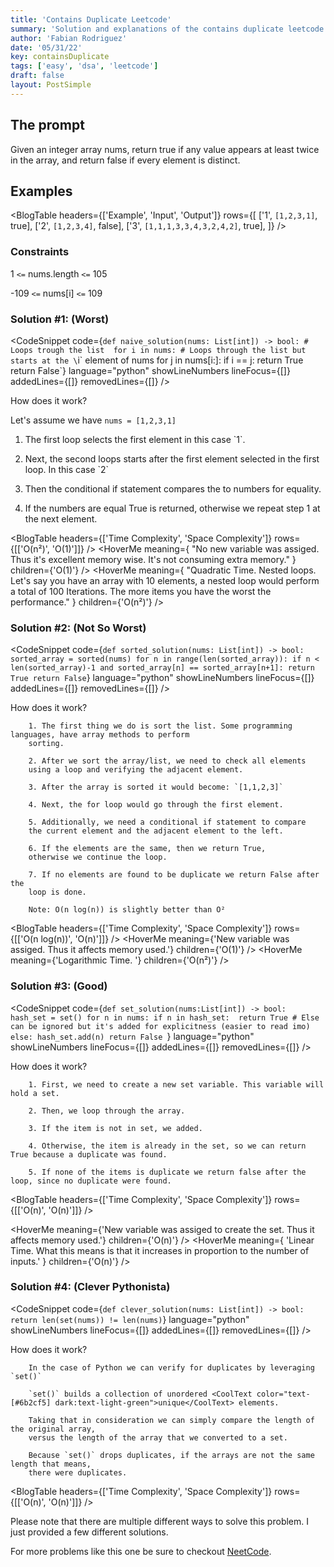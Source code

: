 ```yaml
---
title: 'Contains Duplicate Leetcode'
summary: 'Solution and explanations of the contains duplicate leetcode problem.'
author: 'Fabian Rodriguez'
date: '05/31/22'
key: containsDuplicate
tags: ['easy', 'dsa', 'leetcode']
draft: false
layout: PostSimple
---
```


<!-- title: Sample .md file
date: '2016-03-08'
tags: ['markdown', 'code', 'features']
draft: false
summary: Example of a markdown file with code blocks and syntax highlighting
--- -->

## The prompt

Given an integer array nums, return true if any value appears at least twice in the array,
and return false if every element is distinct.

## Examples

<BlogTable
  headers={['Example', 'Input', 'Output']}
  rows={[
    ['1', `[1,2,3,1]`, <span className="mark">true</span>],
    ['2', `[1,2,3,4]`, <span className="mark">false</span>],
    ['3', `[1,1,1,3,3,4,3,2,4,2]`, <span className="mark">true</span>],
  ]}
/>

### Constraints

1 `<=` nums.length `<=` 105

-109 `<=` nums[i] `<=` 109

### Solution #1: (Worst)

<CodeSnippet
  code={`def naive_solution(nums: List[int]) -> bool:
    # Loops trough the list 
    for i in nums:
        # Loops through the list but starts at the \`i\` element of nums
        for j in nums[i:]:
            if i == j:
                return True
    return False`}
  language="python"
  showLineNumbers
  lineFocus={[]}
  addedLines={[]}
  removedLines={[]}
/>

<span className="text-xl font-bold">How does it work?</span>

Let's assume we have `nums = [1,2,3,1]`

1. The first loop selects the first element in this case \`1\`.

2. Next, the second loops starts after the first element selected
   in the first loop. In this case \`2\`

3. Then the conditional if statement compares the to numbers for equality.
4. If the numbers are equal True is returned, otherwise we repeat step 1 at the next element.

<BlogTable headers={['Time Complexity', 'Space Complexity']} rows={[['O(n²)', 'O(1)']]} />
<HoverMe
  meaning={
    "No new variable was assiged. Thus it's excellent memory wise. It's not consuming extra memory."
  }
  children={'O(1)'}
/>
<HoverMe
  meaning={
    "Quadratic Time. Nested loops. Let's say you have an array with 10 elements, a nested loop would perform a total of 100 Iterations. The more items you have the worst the performance."
  }
  children={'O(n²)'}
/>

### Solution #2: (Not So Worst)

<CodeSnippet
  code={`def sorted_solution(nums: List[int]) -> bool:
    sorted_array = sorted(nums)
    for n in range(len(sorted_array)):
        if n < len(sorted_array)-1 and sorted_array[n] == sorted_array[n+1]:
            return True
    return False`}
  language="python"
  showLineNumbers
  lineFocus={[]}
  addedLines={[]}
  removedLines={[]}
/>

<span className="text-xl font-bold">How does it work?</span>

        1. The first thing we do is sort the list. Some programming languages, have array methods to perform
        sorting.

        2. After we sort the array/list, we need to check all elements
        using a loop and verifying the adjacent element.

        3. After the array is sorted it would become: `[1,1,2,3]`

        4. Next, the for loop would go through the first element.

        5. Additionally, we need a conditional if statement to compare
        the current element and the adjacent element to the left.

        6. If the elements are the same, then we return True,
        otherwise we continue the loop.

        7. If no elements are found to be duplicate we return False after the
        loop is done.

        Note: O(n log(n)) is slightly better than O²

<BlogTable headers={['Time Complexity', 'Space Complexity']} rows={[['O(n log(n))', 'O(n)']]} />
<HoverMe meaning={'New variable was assiged. Thus it affects memory used.'} children={'O(1)'} />
<HoverMe meaning={'Logarithmic Time. '} children={'O(n²)'} />

### Solution #3: (Good)

<CodeSnippet
  code={`def set_solution(nums:List[int]) -> bool:
    hash_set = set()
    for n in nums:
        if n in hash_set: 
            return True
        # Else can be ignored but it's added for explicitness (easier to read imo)
        else:
            hash_set.add(n)
    return False
`}
  language="python"
  showLineNumbers
  lineFocus={[]}
  addedLines={[]}
  removedLines={[]}
/>

<span className="text-xl font-bold">How does it work?</span>

        1. First, we need to create a new set variable. This variable will hold a set.

        2. Then, we loop through the array.

        3. If the item is not in set, we added.

        4. Otherwise, the item is already in the set, so we can return True because a duplicate was found.

        5. If none of the items is duplicate we return false after the loop, since no duplicate were found.

<BlogTable headers={['Time Complexity', 'Space Complexity']} rows={[['O(n)', 'O(n)']]} />

<HoverMe
  meaning={'New variable was assiged to create the set. Thus it affects memory used.'}
  children={'O(n)'}
/>
<HoverMe
  meaning={
    'Linear Time. What this means is that it increases in proportion to the number of inputs.'
  }
  children={'O(n)'}
/>

### Solution #4: (Clever Pythonista)

<CodeSnippet
  code={`def clever_solution(nums: List[int]) -> bool:
    return len(set(nums)) != len(nums)`}
  language="python"
  showLineNumbers
  lineFocus={[]}
  addedLines={[]}
  removedLines={[]}
/>

<span className="text-xl font-bold">How does it work?</span>

        In the case of Python we can verify for duplicates by leveraging `set()`

        `set()` builds a collection of unordered <CoolText color="text-[#6b2cf5] dark:text-light-green">unique</CoolText> elements.

        Taking that in consideration we can simply compare the length of the original array,
        versus the length of the array that we converted to a set.

        Because `set()` drops duplicates, if the arrays are not the same length that means,
        there were duplicates.

<BlogTable headers={['Time Complexity', 'Space Complexity']} rows={[['O(n)', 'O(n)']]} />

<BlogWarning variant="info" title="Multiple ways to solve it.">
  Please note that there are multiple different ways to solve this problem. I just provided a few
  different solutions.
</BlogWarning>

For more problems like this one be sure to checkout [NeetCode](https://neetcode.io/).
